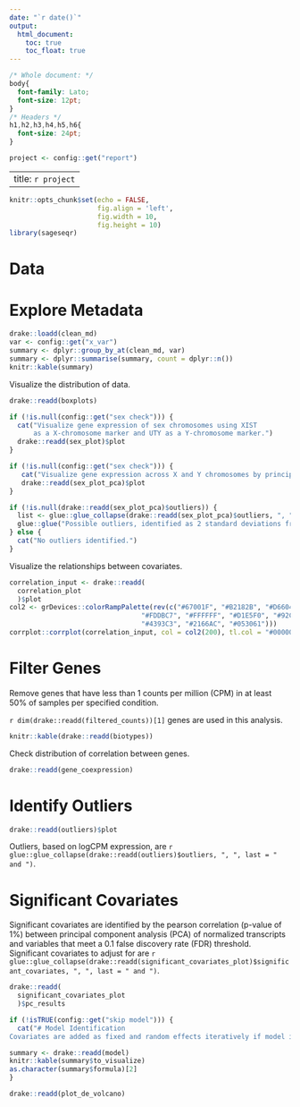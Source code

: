 ```yaml
---
date: "`r date()`"
output: 
  html_document:
    toc: true
    toc_float: true
---
```


```css
/* Whole document: */
body{
  font-family: Lato;
  font-size: 12pt;
}
/* Headers */
h1,h2,h3,h4,h5,h6{
  font-size: 24pt;
}
```

```r
project <- config::get("report")
```
---
title: `r project`
---
```r
knitr::opts_chunk$set(echo = FALSE, 
                      fig.align = 'left',
                      fig.width = 10, 
                      fig.height = 10)
library(sageseqr)
```
# Data


# Explore Metadata

```r
drake::loadd(clean_md)
var <- config::get("x_var")
summary <- dplyr::group_by_at(clean_md, var)
summary <- dplyr::summarise(summary, count = dplyr::n())
knitr::kable(summary)
```

Visualize the distribution of data.
```r
drake::readd(boxplots)
```

```r
if (!is.null(config::get("sex check"))) {
  cat("Visualize gene expression of sex chromosomes using XIST 
      as a X-chromosome marker and UTY as a Y-chromosome marker.")
  drake::readd(sex_plot)$plot
}
```

```r
if (!is.null(config::get("sex check"))) {
   cat("Visualize gene expression across X and Y chromosomes by principal component analysis (PCA).")
   drake::readd(sex_plot_pca)$plot
}
```

```r
if (!is.null(drake::readd(sex_plot_pca)$outliers)) {
  list <- glue::glue_collapse(drake::readd(sex_plot_pca)$outliers, ", ", last = " and ")
  glue::glue("Possible outliers, identified as 2 standard deviations from the mean of samples n split by {config::get('sex check')} are {list}.")
} else {
  cat("No outliers identified.")
}
```

Visualize the relationships between covariates.
```r
correlation_input <- drake::readd(
  correlation_plot
  )$plot
col2 <- grDevices::colorRampPalette(rev(c("#67001F", "#B2182B", "#D6604D", "#F4A582",
                                 "#FDDBC7", "#FFFFFF", "#D1E5F0", "#92C5DE",
                                 "#4393C3", "#2166AC", "#053061")))
corrplot::corrplot(correlation_input, col = col2(200), tl.col = "#000000")
```

# Filter Genes

Remove genes that have less than 1 counts per million (CPM) in at least 50% of samples per specified condition.

`r dim(drake::readd(filtered_counts))[1]` genes are used in this analysis.
```r
knitr::kable(drake::readd(biotypes))
```

Check distribution of correlation between genes.
```r
drake::readd(gene_coexpression)
```

# Identify Outliers

```r
drake::readd(outliers)$plot
```
Outliers, based on logCPM expression, are `r glue::glue_collapse(drake::readd(outliers)$outliers, ", ", last = " and ")`.

# Significant Covariates

Significant covariates are identified by the pearson correlation (p-value of 1%) between principal component analysis (PCA) of normalized transcripts and variables that meet a 0.1 false discovery rate (FDR) threshold. Significant covariates to adjust for are `r glue::glue_collapse(drake::readd(significant_covariates_plot)$significant_covariates, ", ", last = " and ")`.

```r
drake::readd(
  significant_covariates_plot
  )$pc_results
```

```r
if (!isTRUE(config::get("skip model"))) {
  cat("# Model Identification
Covariates are added as fixed and random effects iteratively if model improvement by  Bayesian Information Criteria (BIC) was observed.")

summary <- drake::readd(model)
knitr::kable(summary$to_visualize)
as.character(summary$formula)[2]
}
```

```r
drake::readd(plot_de_volcano)
```
